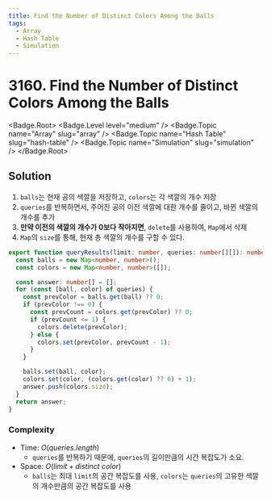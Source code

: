 ```yaml
---
title: Find the Number of Distinct Colors Among the Balls
tags:
  - Array
  - Hash Table
  - Simulation
---
```


# 3160. Find the Number of Distinct Colors Among the Balls

<Badge.Root>
  <Badge.Level level="medium" />
  <Badge.Topic name="Array" slug="array" />
  <Badge.Topic name="Hash Table" slug="hash-table" />
  <Badge.Topic name="Simulation" slug="simulation" />
</Badge.Root>

## Solution

1. `balls`는 현재 공의 색깔을 저장하고, `colors`는 각 색깔의 개수 저장
2. `queries`를 반복하면서, 주어진 공의 이전 색깔에 대한 개수를 줄이고, 바뀐 색깔의 개수를 추가
3. **만약 이전의 색깔의 개수가 0보다 작아지면**, `delete`를 사용하여, `Map`에서 삭제
4. `Map`의 `size`를 통해, 현재 총 색깔의 개수를 구할 수 있다.

```typescript filename="solution.ts" copy
export function queryResults(limit: number, queries: number[][]): number[] {
  const balls = new Map<number, number>();
  const colors = new Map<number, number>([]);

  const answer: number[] = [];
  for (const [ball, color] of queries) {
    const prevColor = balls.get(ball) ?? 0;
    if (prevColor !== 0) {
      const prevCount = colors.get(prevColor) ?? 0;
      if (prevCount <= 1) {
        colors.delete(prevColor);
      } else {
        colors.set(prevColor, prevCount - 1);
      }
    }

    balls.set(ball, color);
    colors.set(color, (colors.get(color) ?? 0) + 1);
    answer.push(colors.size);
  }
  return answer;
}
```

### Complexity

- Time: $O(queries.length)$
  - `queries`를 반복하기 때문에, `queries`의 길이만큼의 시간 복잡도가 소요.
- Space: $O(limit + distinct\ color)$
  - `balls`는 최대 `limit`의 공간 복잡도를 사용, `colors`는 `queries`의 고유한 색깔의 개수만큼의 공간 복잡도를 사용

<ProblemLink
  codingSite="leetcode"
  href="https://leetcode.com/problems/find-the-number-of-distinct-colors-among-the-balls"
  title="Find the Number of Distinct Colors Among the Balls"
/>
